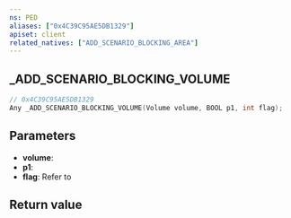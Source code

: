 ```yaml
---
ns: PED
aliases: ["0x4C39C95AE5DB1329"]
apiset: client
related_natives: ["ADD_SCENARIO_BLOCKING_AREA"]
---
```

## _ADD_SCENARIO_BLOCKING_VOLUME

```c
// 0x4C39C95AE5DB1329
Any _ADD_SCENARIO_BLOCKING_VOLUME(Volume volume, BOOL p1, int flag);
```

## Parameters
* **volume**:
* **p1**:
* **flag**: Refer to <EmbeddedEnum name="eScenarioBlockingFlags" />

## Return value